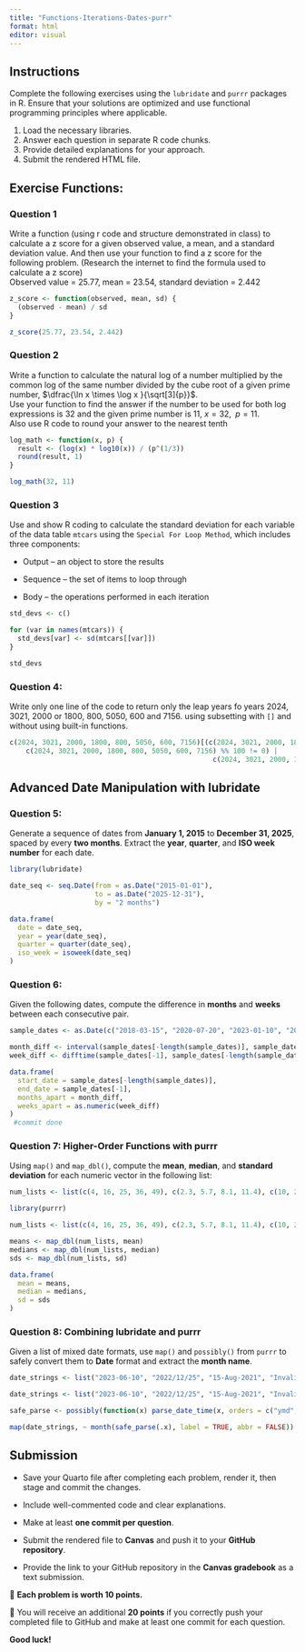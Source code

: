 ```yaml
---
title: "Functions-Iterations-Dates-purr"
format: html
editor: visual
---
```


## Instructions

Complete the following exercises using the `lubridate` and `purrr` packages in R. Ensure that your solutions are optimized and use functional programming principles where applicable.

1.  Load the necessary libraries.
2.  Answer each question in separate R code chunks.
3.  Provide detailed explanations for your approach.
4.  Submit the rendered HTML file.

## Exercise Functions:

### Question 1

Write a function (using r code and structure demonstrated in class) to calculate a z score for a given observed value, a mean, and a standard deviation value. And then use your function to find a z score for the following problem. (Research the internet to find the formula used to calculate a z score)\
Observed value = 25.77, mean = 23.54, standard deviation = 2.442

```r
z_score <- function(observed, mean, sd) {
  (observed - mean) / sd
}

z_score(25.77, 23.54, 2.442)

```

### Question 2

Write a function to calculate the natural log of a number multiplied by the common log of the same number divided by the cube root of a given prime number, $\dfrac{\ln x \times \log x }{\sqrt[3]{p}}$.\
Use your function to find the answer if the number to be used for both log expressions is 32 and the given prime number is 11, $x = 32, \;\;p=11$.\
Also use R code to round your answer to the nearest tenth

```r
log_math <- function(x, p) {
  result <- (log(x) * log10(x)) / (p^(1/3))
  round(result, 1)  
}

log_math(32, 11)

```

### Question 3

Use and show R coding to calculate the standard deviation for each variable of the data table `mtcars` using the `Special For Loop Method`, which includes three components:

-   Output – an object to store the results

-   Sequence – the set of items to loop through

-   Body – the operations performed in each iteration

```r
std_devs <- c()

for (var in names(mtcars)) {
  std_devs[var] <- sd(mtcars[[var]])
}

std_devs

```

### Question 4:

Write only one line of the code to return only the leap years fo years 2024, 3021, 2000 or 1800, 800, 5050, 600 and 7156. using subsetting with `[]` and without using built-in functions.

```r
c(2024, 3021, 2000, 1800, 800, 5050, 600, 7156)[(c(2024, 3021, 2000, 1800, 800, 5050, 600, 7156) %% 4 == 0 & 
    c(2024, 3021, 2000, 1800, 800, 5050, 600, 7156) %% 100 != 0) | 
                                                  c(2024, 3021, 2000, 1800, 800, 5050, 600, 7156) %% 400 == 0]

```

## Advanced Date Manipulation with lubridate

### Question 5:

Generate a sequence of dates from **January 1, 2015** to **December 31, 2025**, spaced by every **two months**. Extract the **year**, **quarter**, and **ISO week number** for each date.

```r
library(lubridate)

date_seq <- seq.Date(from = as.Date("2015-01-01"),
                     to = as.Date("2025-12-31"),
                     by = "2 months")

data.frame(
  date = date_seq,
  year = year(date_seq),
  quarter = quarter(date_seq),
  iso_week = isoweek(date_seq)
)

```

### Question 6:

Given the following dates, compute the difference in **months** and **weeks** between each consecutive pair.


```r
sample_dates <- as.Date(c("2018-03-15", "2020-07-20", "2023-01-10", "2025-09-05"))

month_diff <- interval(sample_dates[-length(sample_dates)], sample_dates[-1]) %/% months(1)
week_diff <- difftime(sample_dates[-1], sample_dates[-length(sample_dates)], units = "weeks")

data.frame(
  start_date = sample_dates[-length(sample_dates)],
  end_date = sample_dates[-1],
  months_apart = month_diff,
  weeks_apart = as.numeric(week_diff)
)
 #commit done
```

### Question 7: Higher-Order Functions with purrr
Using `map()` and `map_dbl()`, compute the **mean**, **median**, and **standard deviation** for each numeric vector in the following list:
  
  ``` r
num_lists <- list(c(4, 16, 25, 36, 49), c(2.3, 5.7, 8.1, 11.4), c(10, 20, 30, 40, 50))
```

```r
library(purrr)

num_lists <- list(c(4, 16, 25, 36, 49), c(2.3, 5.7, 8.1, 11.4), c(10, 20, 30, 40, 50))

means <- map_dbl(num_lists, mean)
medians <- map_dbl(num_lists, median)
sds <- map_dbl(num_lists, sd)

data.frame(
  mean = means,
  median = medians,
  sd = sds
)

```


### Question 8: Combining lubridate and purrr
Given a list of mixed date formats, use `map()` and `possibly()` from `purrr` to safely convert them to **Date** format and extract the **month name**.

``` r
date_strings <- list("2023-06-10", "2022/12/25", "15-Aug-2021", "InvalidDate")
```

```r
date_strings <- list("2023-06-10", "2022/12/25", "15-Aug-2021", "InvalidDate")

safe_parse <- possibly(function(x) parse_date_time(x, orders = c("ymd", "Ymd", "d-b-Y", "Y/m/d")), NA)

map(date_strings, ~ month(safe_parse(.x), label = TRUE, abbr = FALSE))

```


## Submission

-   Save your Quarto file after completing each problem, render it, then stage and commit the changes.\

-   Include well-commented code and clear explanations.\

-   Make at least **one commit per question**.\

-   Submit the rendered file to **Canvas** and push it to your **GitHub repository**.\

-   Provide the link to your GitHub repository in the **Canvas gradebook** as a text submission.\

🔹 **Each problem is worth 10 points.**\

🔹 You will receive an additional **20 points** if you correctly push your completed file to GitHub and make at least one commit for each question.\

**Good luck!**
